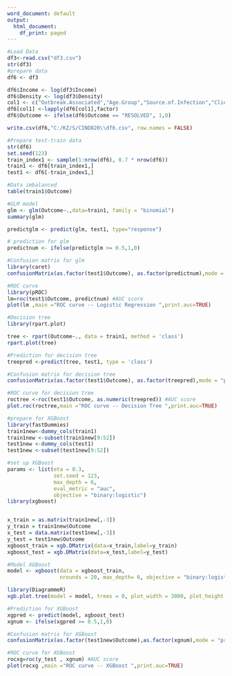 ---
word_document: default
output:
  html_document:
    df_print: paged
---


```{r}
#Load Data
df3<-read.csv("df3.csv")
str(df3)
#prepare data
df6 <- df3

df6$Income <- log(df3$Income)
df6$Density <- log(df3$Density)
col1 <- c("Outbreak.Associated","Age.Group","Source.of.Infection","Client.Gender", "Outcome","Ever.Hospitalized","Ever.in.ICU","Ever.Intubated","Month")
df6[col1] <-lapply(df6[col1],factor)
df6$Outcome <- ifelse(df6$Outcome == "RESOLVED", 1,0)

write.csv(df6,"C:/KZ/S/CIND820\\df6.csv", row.names = FALSE)

#Prepare test-train data
str(df6)
set.seed(123)
train_index1 <- sample(1:nrow(df6), 0.7 * nrow(df6))
train1 <- df6[train_index1,]
test1 <- df6[-train_index1,]

```


```{r}
#Data imbalanced
table(train1$Outcome)
```

```{r}
#GLM model
glm <- glm(Outcome~.,data=train1, family = "binomial")
summary(glm)
```

```{r}
predictglm <- predict(glm, test1, type="response")
```


```{r}
# prediction for glm
predictnum <- ifelse(predictglm >= 0.5,1,0) 

#Confusion matrix for glm
library(caret)
confusionMatrix(as.factor(test1$Outcome), as.factor(predictnum),mode = "prec_recall")
```


```{r}
#ROC curve
library(pROC)
lm=roc(test1$Outcome, predictnum) #AUC score
plot(lm ,main ="ROC curve -- Logistic Regression ",print.auc=TRUE)
```
```{r}
#Decision tree
library(rpart.plot)
```

```{r}
tree <- rpart(Outcome~., data = train1, method = 'class')
rpart.plot(tree)
```

```{r}
#Prediction for decision tree
treepred <-predict(tree, test1, type = 'class')

```

```{r}
#Confusion matrix for decision tree
confusionMatrix(as.factor(test1$Outcome), as.factor(treepred),mode = "prec_recall")
```

```{r}
#ROC curve for decision tree
roctree <-roc(test1$Outcome, as.numeric(treepred)) #AUC score
plot.roc(roctree,main ="ROC curve -- Decision Tree ",print.auc=TRUE)
```

```{r}
#prepare for XGBoost
library(fastDummies)
train1new<-dummy_cols(train1)
train1new <-subset(train1new[9:52])
test1new <-dummy_cols(test1)
test1new <-subset(test1new[9:52])
```

```{r}
#set up XGBoost
params <- list(eta = 0.3,
               set.seed = 123, 
               max_depth = 6,
               eval_metric = "auc",
               objective = "binary:logistic")
library(xgboost)


x_train = as.matrix(train1new[,-3])
y_train = train1new$Outcome
x_test = data.matrix(test1new[,-3])
y_test = test1new$Outcome
xgboost_train = xgb.DMatrix(data=x_train,label=y_train)
xgboost_test = xgb.DMatrix(data=x_test,label=y_test)
```

```{r}
#Model XGBoost
model <- xgboost(data = xgboost_train,
                 nrounds = 20, max_depth= 6, objective = "binary:logistic", eval_metric = "auc", nthread = 4,booster="gbtree")
```
```{r}

library(DiagrammeR)
xgb.plot.tree(model = model, trees = 0, plot_width = 3000, plot_height = 3000)

```


```{r}
#Prediction for XGBoost
xgpred <- predict(model, xgboost_test)
xgnum <- ifelse(xgpred >= 0.5,1,0) 
```

```{r}
#Confusion matrix for XGBoost
confusionMatrix(as.factor(test1new$Outcome),as.factor(xgnum),mode = "prec_recall")
```

```{r}
#ROC curve for XGBoost
rocxg=roc(y_test , xgnum) #AUC score
plot(rocxg ,main ="ROC curve -- XGBoost ",print.auc=TRUE)
```










